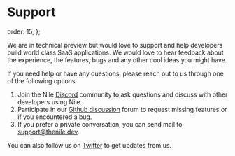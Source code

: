# Support

  order: 15,
};

<Cards>
  <Card file="./index.mdx" root="support" />
</Cards>

We are in technical preview but would love to support and help developers build world class SaaS applications. We would love to hear feedback about the experience, the features, bugs and any other cool ideas you might have.

If you need help or have any questions, please reach out to us through one of the following options
1. Join the Nile [Discord](https://discord.gg/8UuBB84tTy) community to ask questions and discuss with other developers using Nile. 
2. Participate in our [Github discussion](https://github.com/orgs/niledatabase/discussions) forum to request missing features or if you encountered a bug.
3. If you prefer a private conversation, you can send mail to support@thenile.dev.

You can also follow us on [Twitter](https://twitter.com/niledatabase) to get updates from us.
